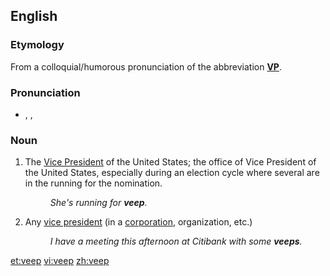==English==

===Etymology===
From a colloquial/humorous pronunciation of the abbreviation '''[[VP]]'''.

===Pronunciation===
* {{enPR|vēp}}, {{IPA|/viːp/}}, {{SAMPA|/vi:p/}}
*: {{rhymes|iːp}}

===Noun===
{{en-noun}}

# {{informal}} The [[Vice President]] of the United States; the office of Vice President of the United States, especially during an election cycle where several are in the running for the nomination.
#: ''She's running for '''veep'''.''
# {{informal}} Any [[vice president]] (in a [[corporation]], organization, etc.)
#: ''I have a meeting this afternoon at Citibank with some '''veeps'''.''

[[et:veep]]
[[vi:veep]]
[[zh:veep]]